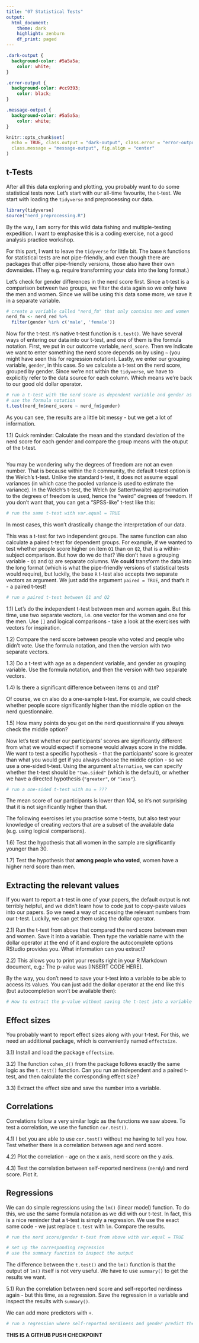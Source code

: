 ```yaml
---
title: "07 Statistical Tests"
output: 
  html_document:
    theme: dark
    highlight: zenburn
    df_print: paged
---
```


```css
.dark-output {
  background-color: #5a5a5a;
    color: white;
}

.error-output {
  background-color: #cc9393;
    color: black;
}

.message-output {
  background-color: #5a5a5a;
    color: white;
}
```

```r
knitr::opts_chunk$set(
  echo = TRUE, class.output = "dark-output", class.error = "error-output",
  class.message = "message-output", fig.align = "center"
)
```

## t-Tests

After all this data exploring and plotting, you probably want to do some statistical tests now.
Let's start with our all-time favourite, the t-test.
We start with loading the `tidyverse` and preprocessing our data.

```r
library(tidyverse)
source("nerd_preprocessing.R")
```

By the way, I am sorry for this wild data fishing and multiple-testing expedition.
I want to emphasise this is a coding exercise, not a good analysis practice workshop.

For this part, I want to leave the `tidyverse` for little bit.
The base `R` functions for statistical tests are not pipe-friendly, and even though there are packages that offer pipe-friendly versions, those also have their own downsides.
(They e.g. require transforming your data into the long format.)

Let's check for gender differences in the nerd score first.
Since a t-test is a comparison between two groups, we filter the data again so we only have the men and women.
Since we will be using this data some more, we save it in a separate variable.

```r
# create a variable called "nerd_fm" that only contains men and women
nerd_fm <- nerd_red %>% 
  filter(gender %in% c('male', 'female'))
```

Now for the t-test.
`R`'s native t-test function is `t.test()`.
We have several ways of entering our data into our t-test, and one of them is the formula notation.
First, we put in our outcome variable, `nerd_score`.
Then we indicate we want to enter something the nerd score depends on by using `~` (you might have seen this for regression notation).
Lastly, we enter our grouping variable, `gender`, in this case.
So we calculate a t-test on the nerd score, grouped by gender.
Since we're not within the `tidyverse`, we have to explicitly refer to the data source for each column.
Which means we're back to our good old dollar operator.

```r
# run a t-test with the nerd score as dependent variable and gender as grouping variable
# use the formula notation
t.test(nerd_fm$nerd_score ~ nerd_fm$gender)
```

As you can see, the results are a little bit messy - but we get a lot of information.

1.1) Quick reminder: Calculate the mean and the standard deviation of the nerd score for each gender and compare the group means with the otuput of the t-test.

```r

```


You may be wondering why the degrees of freedom are not an even number.
That is because within the `R` community, the default t-test option is the Welch's t-test.
Unlike the standard t-test, it does not assume equal variances (in which case the pooled variance is used to estimate the variance).
In the Welch's t-test, the Welch (or Satterthwaite) approximation to the degrees of freedom is used, hence the "weird" degrees of freedom.
If you don't want that, you can get a "SPSS-like" t-test like this:

```r
# run the same t-test with var.equal = TRUE
```

In most cases, this won't drastically change the interpretation of our data.

This was a t-test for two independent groups.
The same function can also calculate a paired t-test for dependent groups.
For example, if we wanted to test whether people score higher on item `Q1` than on `Q2`, that is a within-subject comparison.
But how do we do that?
We don't have a grouping variable - `Q1` and `Q2` are separate columns.
We **could** transform the data into the long format (which is what the pipe-friendly versions of statistical tests would require), but luckily, the base `R` t-test also accepts two separate vectors as argument.
We just add the argument `paired = TRUE`, and that's it - a paired t-test!

```r
# run a paired t-test between Q1 and Q2
```

1.1) Let's do the independent t-test between men and women again. But this time, use two separate vectors, i.e. one vector for the women and one for the men. Use `[]` and logical comparisons - take a look at the exercises with vectors for inspiration.

1.2) Compare the nerd score between people who voted and people who didn't vote. Use the formula notation, and then the version with two separate vectors.

1.3) Do a t-test with age as a dependent variable, and gender as grouping variable. Use the formula notation, and then the version with two separate vectors.

1.4) Is there a significant difference between items `Q1` and `Q10`?

Of course, we cn also do a one-sample t-test.
For example, we could check whether people score significantly higher than the middle option on the nerd questionnaire.

1.5) How many points do you get on the nerd questionnaire if you always check the middle option?

Now let's test whether our participants' scores are significantly different from what we would expect if someone would always score in the middle.
We want to test a specific hypothesis - that the participants' score is greater than what you would get if you always choose the middle option - so we use a one-sided t-test.
Using the argument `alternative`, we can specify whether the t-test should be `"two.sided"` (which is the default), or whether we have a directed hypothesis (`"greater"`, or `"less"`).

```r
# run a one-sided t-test with mu = ???
```

The mean score of our participants is lower than 104, so it's not surprising that it is not significantly higher than that.

The following exercises let you practise some t-tests, but also test your knowledge of creating vectors that are a subset of the available data (e.g. using logical comparisons).

1.6) Test the hypothesis that all women in the sample are significantly younger than 30.

1.7) Test the hypothesis that **among people who voted**, women have a higher nerd score than men.

## Extracting the relevant values

If you want to report a t-test in one of your papers, the default output is not terribly helpful, and we didn't learn how to code just to copy-paste values into our papers.
So we need a way of accessing the relevant numbers from our t-test.
Luckily, we can get them using the dollar operator.

2.1) Run the t-test from above that compared the nerd score between men and women. Save it into a variable. Then type the variable name with the dollar operator at the end of it and explore the autocomplete options RStudio provides you. What information can you extract?

2.2) This allows you to print your results right in your R Markdown document, e.g.: The p-value was [INSERT CODE HERE].

By the way, you don't need to save your t-test into a variable to be able to access its values.
You can just add the dollar operator at the end like this (but autocompletion won't be available then):

```r
# How to extract the p-value without saving the t-test into a variable
```

## Effect sizes

You probably want to report effect sizes along with your t-test.
For this, we need an additional package, which is conveniently named `effectsize`.

3.1) Install and load the package `effectsize`.

3.2) The function `cohen_d()` from the package follows exactly the same logic as the `t.test()` function. Can you run an independent and a paired t-test, and then calculate the corresponding effect size?

3.3) Extract the effect size and save the number into a variable.

## Correlations

Correlations follow a very similar logic as the functions we saw above.
To test a correlation, we use the function `cor.test()`.

4.1) I bet you are able to use `cor.test()` without me having to tell you how. Test whether there is a correlation between age and nerd score.

4.2) Plot the correlation - age on the x axis, nerd score on the y axis.

4.3) Test the correlation between self-reported nerdiness (`nerdy`) and nerd score. Plot it.

## Regressions

We can do simple regressions using the `lm()` (linear model) function.
To do this, we use the same formula notation as we did with our t-test.
In fact, this is a nice reminder that a t-test is simply a regression.
We use the exact same code - we just replace `t.test` with `lm`.
Compare the results.

```r
# run the nerd score/gender t-test from above with var.equal = TRUE
```

```r
# set up the corresponding regression
# use the summary function to inspect the output
```

The difference between the `t.test()` and the `lm()` function is that the output of `lm()` itself is not very useful.
We have to use `summary()` to get the results we want.

5.1) Run the correlation between nerd score and self-reported nerdiness again - but this time, as a regression. Save the regression in a variable and inspect the results with `summary()`.

We can add more predictors with `+`.

```r
# run a regression where self-reported nerdiness and gender predict the nerd score
```

**THIS IS A GITHUB PUSH CHECKPOINT**
